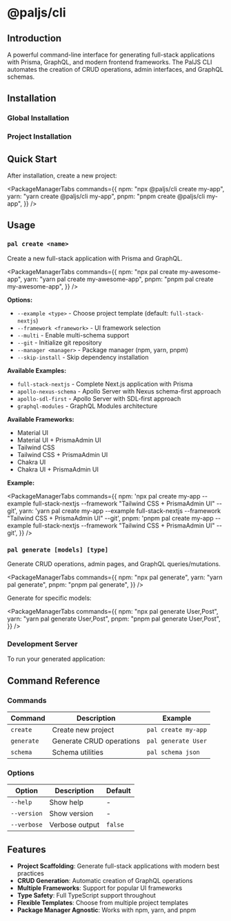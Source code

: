 # @paljs/cli

## Introduction

A powerful command-line interface for generating full-stack applications with Prisma, GraphQL, and modern frontend frameworks. The PalJS CLI automates the creation of CRUD operations, admin interfaces, and GraphQL schemas.

## Installation

### Global Installation

<CLIInstallationTabs />

### Project Installation

<ProjectInstallationTabs />

## Quick Start

After installation, create a new project:

<PackageManagerTabs
  commands={{
    npm: "npx @paljs/cli create my-app",
    yarn: "yarn create @paljs/cli my-app",
    pnpm: "pnpm create @paljs/cli my-app",
  }}
/>

## Usage

### `pal create <name>`

Create a new full-stack application with Prisma and GraphQL.

<PackageManagerTabs
  commands={{
    npm: "npx pal create my-awesome-app",
    yarn: "yarn pal create my-awesome-app",
    pnpm: "pnpm pal create my-awesome-app",
  }}
/>

**Options:**

- `--example <type>` - Choose project template (default: `full-stack-nextjs`)
- `--framework <framework>` - UI framework selection
- `--multi` - Enable multi-schema support
- `--git` - Initialize git repository
- `--manager <manager>` - Package manager (npm, yarn, pnpm)
- `--skip-install` - Skip dependency installation

**Available Examples:**

- `full-stack-nextjs` - Complete Next.js application with Prisma
- `apollo-nexus-schema` - Apollo Server with Nexus schema-first approach
- `apollo-sdl-first` - Apollo Server with SDL-first approach
- `graphql-modules` - GraphQL Modules architecture

**Available Frameworks:**

- Material UI
- Material UI + PrismaAdmin UI
- Tailwind CSS
- Tailwind CSS + PrismaAdmin UI
- Chakra UI
- Chakra UI + PrismaAdmin UI

**Example:**

<PackageManagerTabs
  commands={{
    npm: 'npx pal create my-app --example full-stack-nextjs --framework "Tailwind CSS + PrismaAdmin UI" --git',
    yarn: 'yarn pal create my-app --example full-stack-nextjs --framework "Tailwind CSS + PrismaAdmin UI" --git',
    pnpm: 'pnpm pal create my-app --example full-stack-nextjs --framework "Tailwind CSS + PrismaAdmin UI" --git',
  }}
/>

### `pal generate [models] [type]`

Generate CRUD operations, admin pages, and GraphQL queries/mutations.

<PackageManagerTabs
  commands={{
    npm: "npx pal generate",
    yarn: "yarn pal generate",
    pnpm: "pnpm pal generate",
  }}
/>

Generate for specific models:

<PackageManagerTabs
  commands={{
    npm: "npx pal generate User,Post",
    yarn: "yarn pal generate User,Post",
    pnpm: "pnpm pal generate User,Post",
  }}
/>

### Development Server

To run your generated application:

<DevServerTabs />

## Command Reference

### Commands

| Command    | Description              | Example             |
| ---------- | ------------------------ | ------------------- |
| `create`   | Create new project       | `pal create my-app` |
| `generate` | Generate CRUD operations | `pal generate User` |
| `schema`   | Schema utilities         | `pal schema json`   |

### Options

| Option      | Description    | Default |
| ----------- | -------------- | ------- |
| `--help`    | Show help      | -       |
| `--version` | Show version   | -       |
| `--verbose` | Verbose output | `false` |

## Features

- **Project Scaffolding**: Generate full-stack applications with modern best practices
- **CRUD Generation**: Automatic creation of GraphQL operations
- **Multiple Frameworks**: Support for popular UI frameworks
- **Type Safety**: Full TypeScript support throughout
- **Flexible Templates**: Choose from multiple project templates
- **Package Manager Agnostic**: Works with npm, yarn, and pnpm
